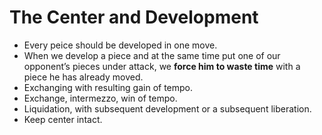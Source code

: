 # The Center and Development

- Every peice should be developed in one move.
- When we develop a piece and at the same time put one of our opponent’s pieces under attack, we **force him to waste time** with a piece he has already moved.
- Exchanging with resulting gain of tempo.
- Exchange, intermezzo, win of tempo.
- Liquidation, with subsequent development or a subsequent liberation.
- Keep center intact.
